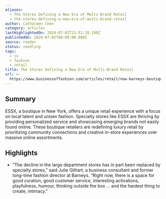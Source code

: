 ```yaml
---
aliases:
  - The Stores Defining a New Era of Multi-Brand Retail
  - the-stores-defining-a-new-era-of-multi-brand-retail
author: Cathaleen Chen
category: articles
lastHighlightedOn: 2024-07-02T21:51:18.188Z
publishedOn: 2024-07-02T00:00:00.000Z
source: reader
status: seedling
tags:
  - cx
  - fashion
  - retail
title: The Stores Defining a New Era of Multi-Brand Retail
url: >-
  https://www.businessoffashion.com/articles/retail/new-barneys-boutiques-specialty-retail/?utm_source=Sailthru&utm_medium=email&utm_campaign=Issue:%202024-07-02%20Retail%20Dive:%20DTC%20%5Bissue:63519%5D&utm_term=Retail%20Dive:%20DTC
---
```

## Summary

ESSX, a boutique in New York, offers a unique retail experience with a focus on local talent and unisex fashion. Specialty stores like ESSX are thriving by providing personalized service and showcasing emerging brands not easily found online. These boutique retailers are redefining luxury retail by prioritizing community connections and creative in-store experiences over massive online assortments.

## Highlights

- “The decline in the large department stores has in part been replaced by specialty stores,” said Julie Gilhart, a business consultant and former long-time fashion director at Barneys. “Right now, there is a space for good curation, good customer service, interesting activations, playfulness, humour, thinking outside the box … and the hardest thing to create, intimacy.”
